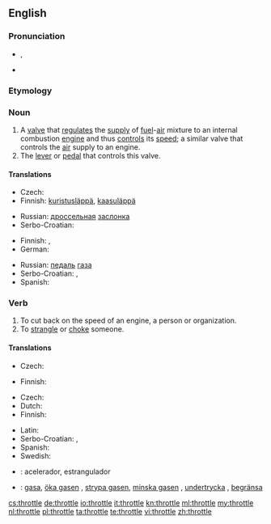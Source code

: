 {{wikipedia|dab=throttle (disambiguation)|throttle}}
==English==

===Pronunciation===
* {{a|UK}} {{IPA|/ˈθɹɒtəl/}}, {{SAMPA|/"TrQt@l/}}
* {{rhymes|ɒtəl}}

===Etymology===
{{etyl|enm}} {{term|throte|lang=enm}}

===Noun===
{{wikipedia}}
{{en-noun}}

# A [[valve]] that [[regulate]]s the [[supply]] of [[fuel]]-[[air]] mixture to an internal combustion [[engine]] and thus [[control]]s its [[speed]]; a similar valve that controls the [[air]] supply to an engine.
# The [[lever]] or [[pedal]] that controls this valve.

====Translations====
{{trans-top|a valve}}
* Czech: {{t-|cs|ventil|m}}
* Finnish: [[kuristusläppä]], [[kaasuläppä]]
{{trans-mid}}
* Russian: [[дроссельный|дроссельная]] [[заслонка]] {{f}}
* Serbo-Croatian: {{t|sh|ventil}}
{{trans-bottom}}

{{trans-top|the lever or pedal that controls this valve}}
* Finnish: {{t-|fi|kaasupoljin}}, {{t+|fi|kaasu}}
* German: {{t+|de|Gaspedal|n}}
{{trans-mid}}
* Russian: [[педаль]] [[газ|газа]] {{f}}
* Serbo-Croatian: {{t|sh|papučica gasa}}, {{t|sh|pedala gasa}}
* Spanish: {{t+|es|acelerador|m}}
{{trans-bottom}}

===Verb===
{{en-verb|throttl|ing}}

# To cut back on the speed of an engine, a person or organization.
# To [[strangle]] or [[choke]] someone.

====Translations====
{{trans-top|to cut back speed}}
* Czech: {{t|cs|brzdit}}
{{trans-mid}}
* Finnish: {{t+|fi|kaasuttaa}}
{{trans-bottom}}

{{trans-top|to strangle someone}}
* Czech: {{t|cs|škrtit}}
* Dutch: {{t+|nl|wurgen}}
* Finnish: {{t+|fi|kuristaa}}
{{trans-mid}}
* Latin: {{t-|la|offoco|alt=offōcō}}
* Serbo-Croatian: {{t|sh|zagušiti}}, {{t|sh|zadaviti}}
* Spanish: {{t-|es|estrangular}}
* Swedish: {{t-|sv|strypa}}
{{trans-bottom}}

{{checktrans}}
* {{ttbc|Spanish}}: acelerador, estrangulador
* {{ttbc|Swedish}}: [[gasa]], [[öka gasen]] {{qualifier|increase the speed/[[throttle up]]}}, [[strypa gasen]], [[minska gasen]] {{qualifier|decrease the speed}}, [[undertrycka]] {{qualifier|of a person}}, [[begränsa]] {{qualifier|of an organization}}

[[cs:throttle]]
[[de:throttle]]
[[io:throttle]]
[[it:throttle]]
[[kn:throttle]]
[[ml:throttle]]
[[my:throttle]]
[[nl:throttle]]
[[pl:throttle]]
[[ta:throttle]]
[[te:throttle]]
[[vi:throttle]]
[[zh:throttle]]